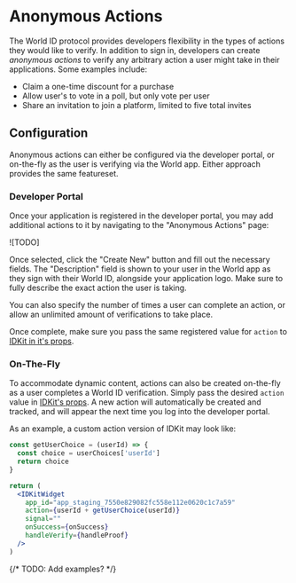 # Anonymous Actions

The World ID protocol provides developers flexibility in the types of actions they would like to verify. In addition to sign in, developers can create _anonymous actions_ to verify any arbitrary action a user might take in their applications. Some examples include:

- Claim a one-time discount for a purchase
- Allow user's to vote in a poll, but only vote per user
- Share an invitation to join a platform, limited to five total invites

## Configuration

Anonymous actions can either be configured via the developer portal, or on-the-fly as the user is verifying via the World app. Either approach provides the same featureset.

### Developer Portal

Once your application is registered in the developer portal, you may add additional actions to it by navigating to the "Anonymous Actions" page:

![TODO]

Once selected, click the "Create New" button and fill out the necessary fields. The "Description" field is shown to your user in the World app as they sign with their World ID, alongside your application logo. Make sure to fully describe the exact action the user is taking.

You can also specify the number of times a user can complete an action, or allow an unlimited amount of verifications to take place.

Once complete, make sure you pass the same registered value for `action` to [IDKit in it's props](TODO).

### On-The-Fly

To accommodate dynamic content, actions can also be created on-the-fly as a user completes a World ID verification. Simply pass the desired `action` value in [IDKit's props](TODO). A new action will automatically be created and tracked, and will appear the next time you log into the developer portal.

As an example, a custom action version of IDKit may look like:

```jsx
const getUserChoice = (userId) => {
  const choice = userChoices['userId']
  return choice
}

return (
  <IDKitWidget
    app_id="app_staging_7550e829082fc558e112e0620c1c7a59"
    action={userId + getUserChoice(userId)}
    signal=""
    onSuccess={onSuccess}
    handleVerify={handleProof}
  />
)
```

{/* TODO: Add examples? */}
